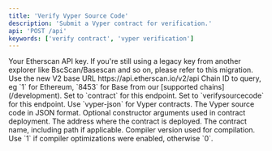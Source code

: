 ```yaml
---
title: 'Verify Vyper Source Code'
description: 'Submit a Vyper contract for verification.'
api: 'POST /api'
keywords: ['verify contract', 'vyper verification']
---
```



<CreditChip description="Submits a Vyper contract for verification" />

  <ParamField query="apikey" type="string">
    Your Etherscan API key. If you're still using a legacy key from another explorer like BscScan/Basescan and so on, please refer to this migration.
  </ParamField>
  <ParamField path="v2" type="string" default="v2">
    Use the new V2 base URL https://api.etherscan.io/v2/api
  </ParamField>
  <ParamField query="chainid" type="string" default="1">
    Chain ID to query, eg `1` for Ethereum, `8453` for Base from our [supported chains](/development).
  </ParamField>
  <ParamField query="module" type="string" default="contract">
    Set to `contract` for this endpoint.
  </ParamField>
  <ParamField query="action" type="string" default="verifysourcecode">
    Set to `verifysourcecode` for this endpoint.
  </ParamField>
  <ParamField query="codeformat" type="string" default="vyper-json">
    Use `vyper-json` for Vyper contracts.
  </ParamField>
  <ParamField query="sourceCode" type="string">
    The Vyper source code in JSON format.
  </ParamField>
  <ParamField query="constructorArguments" type="string">
    Optional constructor arguments used in contract deployment.
  </ParamField>
  <ParamField query="contractaddress" type="string" default="0xBB9bc244D798123fDe783fCc1C72d3Bb8C189413">
    The address where the contract is deployed.
  </ParamField>
  <ParamField query="contractname" type="string" default="contracts/Verified.vy:Verified">
    The contract name, including path if applicable.
  </ParamField>
  <ParamField query="compilerversion" type="string" default="vyper:0.4.0">
    Compiler version used for compilation.
  </ParamField>
  <ParamField query="optimizationUsed" type="string" default="0">
    Use `1` if compiler optimizations were enabled, otherwise `0`.
  </ParamField>

